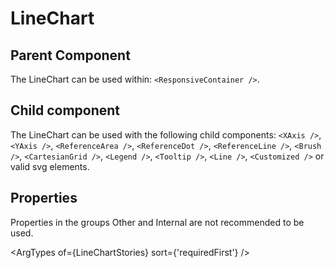 
# LineChart

<Meta of={LineChartStories} />

<Canvas of={LineChartStories.Simple} layout='padded'/>

## Parent Component

The LineChart can be used within: `<ResponsiveContainer />`.

## Child component

The LineChart can be used with the following child components: `<XAxis />`, `<YAxis />`, `<ReferenceArea />`, `<ReferenceDot />`, `<ReferenceLine />`, `<Brush />`, `<CartesianGrid />`, `<Legend />`, `<Tooltip />`, `<Line />`, `<Customized />` or valid svg elements.

## Properties

Properties in the groups Other and Internal are not recommended to be used.

<ArgTypes of={LineChartStories} sort={'requiredFirst'} />
